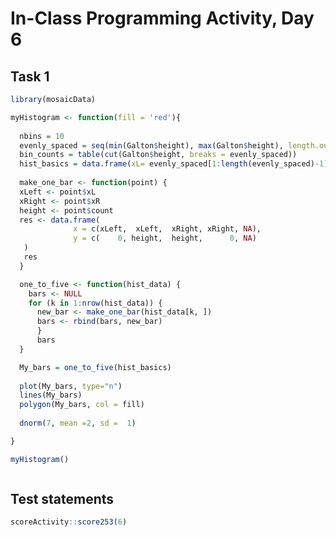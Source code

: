# In-Class Programming Activity, Day 6

## Task 1

```r
library(mosaicData)

myHistogram <- function(fill = 'red'){
  
  nbins = 10
  evenly_spaced = seq(min(Galton$height), max(Galton$height), length.out = nbins+1)
  bin_counts = table(cut(Galton$height, breaks = evenly_spaced))
  hist_basics = data.frame(xL= evenly_spaced[1:length(evenly_spaced)-1], xR = evenly_spaced[2:length(evenly_spaced)], count= as.numeric(bin_counts))
  
  make_one_bar <- function(point) {
  xLeft <- point$xL
  xRight <- point$xR
  height <- point$count
  res <- data.frame(
              x = c(xLeft,  xLeft,  xRight, xRight, NA),
              y = c(    0, height,  height,      0, NA)
   )
   res
  }

  one_to_five <- function(hist_data) {
    bars <- NULL
    for (k in 1:nrow(hist_data)) {
      new_bar <- make_one_bar(hist_data[k, ])
      bars <- rbind(bars, new_bar)
      }
      bars
  }

  My_bars = one_to_five(hist_basics)
  
  plot(My_bars, type="n")
  lines(My_bars)
  polygon(My_bars, col = fill)
  
  dnorm(7, mean =2, sd =  1)

}

myHistogram()
```

```r

```


## Test statements

```r
scoreActivity::score253(6)
```